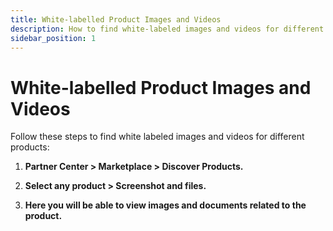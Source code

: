 ```yaml
---
title: White-labelled Product Images and Videos
description: How to find white-labeled images and videos for different products in the Marketplace
sidebar_position: 1
---
```


# White-labelled Product Images and Videos

Follow these steps to find white labeled images and videos for different products:

1. **Partner Center > Marketplace > Discover Products.**

2. **Select any product > Screenshot and files.**

3. **Here you will be able to view images and documents related to the product.**